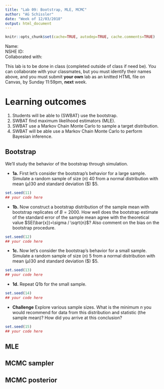 ```yaml
---
title: "Lab 09: Bootstrap, MLE, MCMC"
author: "AG Schissler"
date: "Week of 12/03/2018"
output: html_document
---
```


```r
knitr::opts_chunk$set(cache=TRUE, autodep=TRUE, cache.comments=TRUE)
```

Name:  
NSHE ID:  
Collaborated with:  

This lab is to be done in class (completed outside of class if need be). You can collaborate with your classmates, but you must identify their names above, and you must submit **your own** lab as an knitted HTML file on Canvas, by Sunday 11:59pm, **next** week.

Learning outcomes
===

1) Students will be able to (SWBAT) use the bootstrap.
2) SWBAT find maximum likelihood estimators (MLE).
3) SWBAT use a Markov Chain Monte Carlo to sample a target distribution.
4) SWBAT will be able use a Markov Chain Monte Carlo to perform Bayesian inference.

## Bootstrap

We'll study the behavior of the bootstrap through simulation. 

- **1a.** First let's consider the bootstrap's behavior for a large sample. Simulate a random sample of size ($n$) 40 from a normal distribution with mean ($\mu$)30 and standard deviation ($\sigma) $5.

```r
set.seed(11)
## your code here

```

- **1b.** Now construct a bootstrap distribution of the sample mean with bootstrap replicates of $B=2000$. How well does the bootstrap estimate of the standard error of the sample mean agree with the theoretical value $SE(\bar{x})=\sigma / \sqrt{n}$? Also comment on the bias on the bootstrap procedure.

```r
set.seed(12)
## your code here

```

- **1c.** Now let's consider the bootstrap's behavior for a small sample. Simulate a random sample of size ($n$) 5 from a normal distribution with mean ($\mu$)30 and standard deviation ($\sigma) $5.

```r
set.seed(13)
## your code here

```

- **1d.** Repeat Q1b for the small sample.

```r
set.seed(14)
## your code here

```

- **Challenge** Explore various sample sizes. What is the minimum $n$ you would recommend for data from this distribution and statistic (the sample mean)? How did you arrive at this conclusion?

```r
set.seed(15)
## your code here

```

## MLE

## MCMC sampler

## MCMC posterior


